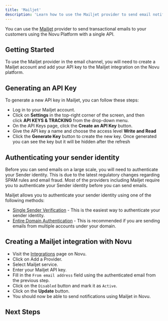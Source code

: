 ```yaml
---
title: 'Mailjet'
description: 'Learn how to use the Mailjet provider to send email notifications using Novu'
---
```



You can use the [Mailjet](https://mailjet.com/) provider to send transactional emails to your customers using the Novu Platform with a single API.

## Getting Started

To use the Mailjet provider in the email channel, you will need to create a Mailjet account and add your API key to the Mailjet integration on the Novu platform.

## Generating an API Key

To generate a new API key in Mailjet, you can follow these steps:

- Log in to your Mailjet account.
- Click on **Settings** in the top-right corner of the screen, and then click **API KEYS & TRACKING** from the drop-down menu.
- On the API Keys page, click the **Create an API Key** button.
- Give the API key a name and choose the access level **Write and Read**
- Click the **Generate Key** button to create the new key. Once generated you can see the key but it will be hidden after the refresh

## Authenticating your sender identity

Before you can send emails on a large scale, you will need to authenticate your Sender identity. This is due to the latest regulatory changes regarding SPAM rules and email fraud. Most of the providers including Mailjet require you to authenticate your Sender identity before you can send emails.

Mailjet allows you to authenticate your sender identity using one of the following methods:

- [Single Sender Verification](https://dev.mailjet.com/email/guides/senders-and-domains/#sender-validation) - This is the easiest way to authenticate your sender identity.
- [Entire Domain Authentication](https://dev.mailjet.com/email/guides/senders-and-domains/#spf-and-dkim-validation) - This is recommended if you are sending emails from multiple accounts under your domain.

## Creating a Mailjet integration with Novu

- Visit the [Integrations](https://dashboard.novu.co/integrations?utm_campaign=docs-mailjet) page on Novu.
- Click on Add a Provider.
- Select Mailjet service.
- Enter your Mailjet API key.
- Fill in the `From email address` field using the authenticated email from the previous step.
- Click on the `Disabled` button and mark it as `Active`.
- Click on the **Update** button.
- You should now be able to send notifications using Mailjet in Novu.

## Next Steps

<EmailProviderNextSteps />